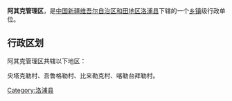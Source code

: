{{中国乡级行政区
| 行政区全称 = 阿其克管理区
| 景观照片文件名 =
| 景观照片描述 =
| 汉语拼音 =
| 通用拼音 =
| 注音符號 =
| 其它标音类型1 =
| 其它标音1 =
| 其它标音类型2 =
| 其它标音2 =
| 其它语言类型1 =
| 其它语言地名1 =
| 其它语言类型2 =
| 其它语言地名2 =
| 上级行政区 = [[新疆维吾尔自治区|新疆维吾尔自治区]][[和田地区|和田地区]][[洛浦县|洛浦县]]
| 行政区类别 = 
| 行政区划代码 =
| 地理坐标 =
| 总面积 =
| 户籍人口 =
| 户籍人口年份 =
| 常住人口 =
| 常住人口年份 =
| 人口密度 =
| 行政区划 =
| 官方网站 =
| 政府驻地 =
| 邮政编码 =
| 毗邻行政区 =
| 位置图文件名 =
| 位置图描述 =
}}
'''阿其克管理区'''，是[[中华人民共和国|中国]][[新疆维吾尔自治区|新疆维吾尔自治区]][[和田地区|和田地区]][[洛浦县|洛浦县]]下辖的一个[[乡镇|乡镇]]级行政单位。

== 行政区划 ==
阿其克管理区共辖以下地区：

央塔克勒村、吾鲁格勒村、比来勒克村、喀勒台拜勒村。

{{新疆小作品}}
{{洛浦县行政区划}}

[[Category:洛浦县|Category:洛浦县]]